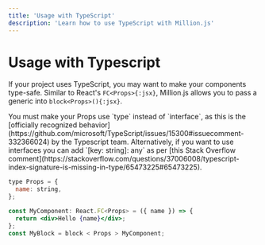 ```yaml
---
title: 'Usage with TypeScript'
description: 'Learn how to use TypeScript with Million.js'
---
```



# Usage with Typescript

If your project uses TypeScript, you may want to make your components type-safe. Similar to React's `FC<Props>{:jsx}`, Million.js allows you to pass a generic into `block<Props>(){:jsx}`.

<Callout type="warning">
  You must make your Props use `type` instead of `interface`, as this is the
  [officially recognized
  behavior](https://github.com/microsoft/TypeScript/issues/15300#issuecomment-332366024)
  by the Typescript team. Alternatively, if you want to use interfaces you can add `[key: string]: any` as per [this Stack Overflow comment](https://stackoverflow.com/questions/37006008/typescript-index-signature-is-missing-in-type/65473225#65473225).
</Callout>

```jsx
type Props = {
  name: string,
};

const MyComponent: React.FC<Props> = ({ name }) => {
  return <div>Hello {name}</div>;
};
const MyBlock = block < Props > MyComponent;
```
